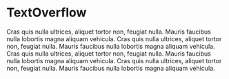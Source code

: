 
# TextOverflow

<Props of={TextOverflow} />

<Playground>
  <TextOverflow>
    Cras quis nulla ultrices, aliquet tortor non, feugiat nulla. Mauris faucibus nulla lobortis
    magna aliquam vehicula. Cras quis nulla ultrices, aliquet tortor non, feugiat nulla. Mauris faucibus nulla lobortis
    magna aliquam vehicula. Cras quis nulla ultrices, aliquet tortor non, feugiat nulla. Mauris faucibus nulla lobortis
    magna aliquam vehicula.
    Cras quis nulla ultrices, aliquet tortor non, feugiat nulla. Mauris faucibus nulla lobortis
    magna aliquam vehicula.
  </TextOverflow>
</Playground>
